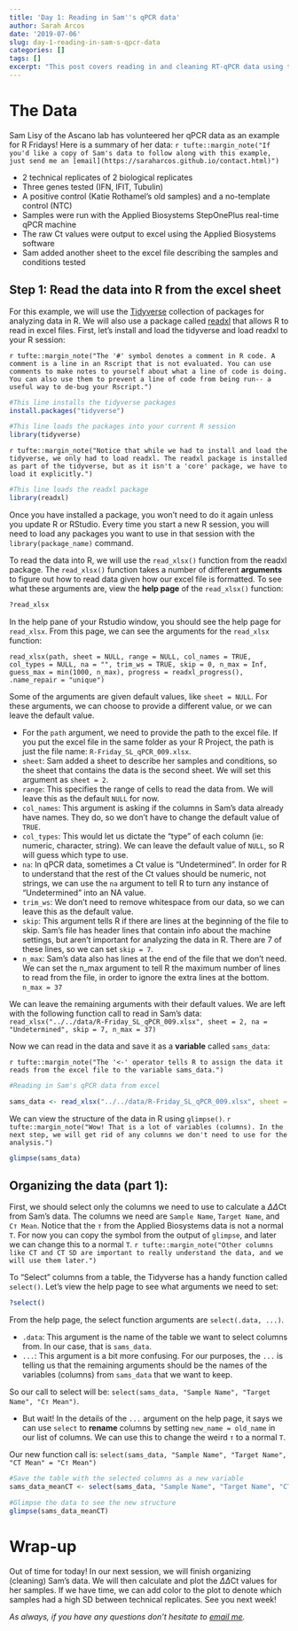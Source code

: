 ```yaml
---
title: 'Day 1: Reading in Sam''s qPCR data'
author: Sarah Arcos
date: '2019-07-06'
slug: day-1-reading-in-sam-s-qpcr-data
categories: []
tags: []
excerpt: "This post covers reading in and cleaning RT-qPCR data using the tidyverse packages."
---
```



# The Data

Sam Lisy of the Ascano lab has volunteered her qPCR data as an example for R Fridays! Here is a summary of her data: 
`r tufte::margin_note("If you'd like a copy of Sam's data to follow along with this example, just send me an [email](https://saraharcos.github.io/contact.html)")` 

- 2 technical replicates of 2 biological replicates
- Three genes tested (IFN, IFIT, Tubulin)
- A positive control (Katie Rothamel's old samples) and a no-template control (NTC)
- Samples were run with the Applied Biosystems StepOnePlus real-time qPCR machine
- The raw Ct values were output to excel using the Applied Biosystems software
- Sam added another sheet to the excel file describing the samples and conditions tested

## Step 1: Read the data into R from the excel sheet

For this example, we will use the [Tidyverse](https://www.tidyverse.org) collection of packages for analyzing data in R. We will also use a package called [readxl](https://readxl.tidyverse.org) that allows R to read in excel files. First, let's install and load the tidyverse and load readxl to your R session:

`r tufte::margin_note("The '#' symbol denotes a comment in R code. A comment is a line in an Rscript that is not evaluated. You can use comments to make notes to yourself about what a line of code is doing. You can also use them to prevent a line of code from being run-- a useful way to de-bug your Rscript.")`  

```r
#This line installs the tidyverse packages
install.packages("tidyverse")
```

```r
#This line loads the packages into your current R session
library(tidyverse)
```

`r tufte::margin_note("Notice that while we had to install and load the tidyverse, we only had to load readxl. The readxl package is installed as part of the tidyverse, but as it isn't a 'core' package, we have to load it explicitly.")`  

```r
#This line loads the readxl package
library(readxl)
```


Once you have installed a package, you won't need to do it again unless you update R or RStudio. Every time you start a new R session, you will need to load any packages you want to use in that session with the `library(package_name)` command.

To read the data into R, we will use the `read_xlsx()` function from the readxl package. The `read_xlsx()` function takes a number of different __arguments__ to figure out how to read data given how our excel file is formatted. To see what these arguments are, view the __help page__ of the `read_xlsx()` function:

```r
?read_xlsx
```

In the help pane of your Rstudio window, you should see the help page for `read_xlsx`. From this page, we can see the arguments for the `read_xlsx` function:

`read_xlsx(path, sheet = NULL, range = NULL, col_names = TRUE, col_types = NULL, na = "", trim_ws = TRUE, skip = 0, n_max = Inf, guess_max = min(1000, n_max), progress = readxl_progress(), .name_repair = "unique")`

Some of the arguments are given default values, like `sheet = NULL`. For these arguments, we can choose to provide a different value, or we can leave the default value. 

- For the `path` argument, we need to provide the path to the excel file. If you put the excel file in the same folder as your R Project, the path is just the file name: `R-Friday_SL_qPCR_009.xlsx`.
- `sheet`: Sam added a sheet to describe her samples and conditions, so the sheet that contains the data is the second sheet. We will set this argument as `sheet = 2`.
- `range`: This specifies the range of cells to read the data from. We will leave this as the default `NULL` for now.
- `col_names`: This argument is asking if the columns in Sam's data already have names. They do, so we don't have to change the default value of `TRUE`.
- `col_types`: This would let us dictate the "type" of each column (ie: numeric, character, string). We can leave the default value of `NULL`, so R will guess which type to use.
- `na`: In qPCR data, sometimes a Ct value is "Undetermined". In order for R to understand that the rest of the Ct values should be numeric, not strings, we can use the `na` argument to tell R to turn any instance of "Undetermined" into an NA value.
- `trim_ws`: We don't need to remove whitespace from our data, so we can leave this as the default value.
- `skip`: This argument tells R if there are lines at the beginning of the file to skip. Sam's file has header lines that contain info about the machine settings, but aren't important for analyzing the data in R. There are 7 of these lines, so we can set `skip = 7`.
- `n_max`: Sam's data also has lines at the end of the file that we don't need. We can set the n_max argument to tell R the maximum number of lines to read from the file, in order to ignore the extra lines at the bottom. `n_max = 37`

We can leave the remaining arguments with their default values. We are left with the following function call to read in Sam's data:
`read_xlsx("../../data/R-Friday_SL_qPCR_009.xlsx", sheet = 2, na = "Undetermined", skip = 7, n_max = 37)`

Now we can read in the data and save it as a __variable__ called `sams_data`:

`r tufte::margin_note("The '<-' operator tells R to assign the data it reads from the excel file to the variable sams_data.")`  
```r
#Reading in Sam's qPCR data from excel

sams_data <- read_xlsx("../../data/R-Friday_SL_qPCR_009.xlsx", sheet = 2, na = "Undetermined", skip = 7, n_max = 37)
```

We can view the structure of the data in R using `glimpse()`.
`r tufte::margin_note("Wow! That is a lot of variables (columns). In the next step, we will get rid of any columns we don't need to use for the analysis.")`  
```r
glimpse(sams_data)
```


## Organizing the data (part 1):

First, we should select only the columns we need to use to calculate a $\Delta\Delta$Ct from Sam's data. The columns we need are `Sample Name`, `Target Name`, and `Cт Mean`. Notice that the `т` from the Applied Biosystems data is not a normal `T`. For now you can copy the symbol from the output of `glimpse`, and later we can change this to a normal `T`. `r tufte::margin_note("Other columns like CT and CT SD are important to really understand the data, and we will use them later.")`  

To "Select" columns from a table, the Tidyverse has a handy function called `select()`. Let's view the help page to see what arguments we need to set:

```r
?select()
```

From the help page, the select function arguments are `select(.data, ...)`. 

- `.data`: This argument is the name of the table we want to select columns from. In our case, that is `sams_data`.
- `...`: This argument is a bit more confusing. For our purposes, the `...` is telling us that the remaining arguments should be the names of the variables (columns) from `sams_data` that we want to keep.

So our call to select will be: `select(sams_data, "Sample Name", "Target Name", "Cт Mean")`.

- But wait! In the details of the `...` argument on the help page, it says we can use `select` to __rename__ columns by setting `new_name = old_name` in our list of columns. We can use this to change the weird `т` to a normal `T`.

Our new function call is: `select(sams_data, "Sample Name", "Target Name", "CT Mean" = "Cт Mean")`

```r
#Save the table with the selected columns as a new variable
sams_data_meanCT <- select(sams_data, "Sample Name", "Target Name", "CT Mean" = "Cт Mean")

#Glimpse the data to see the new structure
glimpse(sams_data_meanCT)
```


# Wrap-up

Out of time for today! In our next session, we will finish organizing (cleaning) Sam's data. We will then calculate and plot the $\Delta\Delta$Ct values for her samples. If we have time, we can add color to the plot to denote which samples had a high SD between technical replicates. See you next week!

_As always, if you have any questions don't hesitate to [email me](https://saraharcos.github.io/contact.html)._
